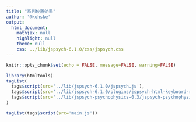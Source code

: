 ```yaml
---
title: "系列位置効果"
author: '@kohske'
output:
  html_document:
    mathjax: null
    highlight: null
    theme: null
    css: ../lib/jspsych-6.1.0/css/jspsych.css
---
```


```r
knitr::opts_chunk$set(echo = FALSE, message=FALSE, warning=FALSE)
```

```r
library(htmltools)
tagList(
  tags$script(src='../lib/jspsych-6.1.0/jspsych.js'),
  tags$script(src='../lib/jspsych-6.1.0/plugins/jspsych-html-keyboard-response.js'),
  tags$script(src='../lib/jspsych-psychophysics-0.3/jspsych-psychophysics.js')
)
```

<script>
var rep_item_min = 2;
var rep_item_max = 3;
var n_conditions = 6;

var stim_list = [
  [0,"1. かな2文字_短提示",0.75,"ほん"  ],
  [0,"1. かな2文字_短提示",0.75,"わに"  ],
  [0,"1. かな2文字_短提示",0.75,"さい"  ],
  [0,"1. かな2文字_短提示",0.75,"めん"  ],
  [0,"1. かな2文字_短提示",0.75,"へそ"  ],
  [1,"2. かな2文字_長提示",3,"みち"  ],
  [1,"2. かな2文字_長提示",3,"つき"  ],
  [1,"2. かな2文字_長提示",3,"ちか"  ],
  [1,"2. かな2文字_長提示",3,"かい"  ],
  [1,"2. かな2文字_長提示",3,"なす"  ],
  [2,"3. 漢字2文字_短提示",0.75,"字体"  ],
  [2,"3. 漢字2文字_短提示",0.75,"乙女"  ],
  [2,"3. 漢字2文字_短提示",0.75,"人形"  ],
  [2,"3. 漢字2文字_短提示",0.75,"外見"  ],
  [2,"3. 漢字2文字_短提示",0.75,"空手"  ],
  [3,"4. 漢字2文字_長提示",3,"元日"  ],
  [3,"4. 漢字2文字_長提示",3,"木材"  ],
  [3,"4. 漢字2文字_長提示",3,"車体"  ],
  [3,"4. 漢字2文字_長提示",3,"国土"  ],
  [3,"4. 漢字2文字_長提示",3,"音色"  ],
  [4,"5. かな1文字_短提示",0.75,"え"  ],
  [4,"5. かな1文字_短提示",0.75,"と"  ],
  [4,"5. かな1文字_短提示",0.75,"し"  ],
  [4,"5. かな1文字_短提示",0.75,"お"  ],
  [4,"5. かな1文字_短提示",0.75,"も"  ],
  [5,"6. かな1文字_長提示",3,"く"  ],
  [5,"6. かな1文字_長提示",3,"さ"  ],
  [5,"6. かな1文字_長提示",3,"て"  ],
  [5,"6. かな1文字_長提示",3,"な"  ],
  [5,"6. かな1文字_長提示",3,"み"  ]
];

</script>

```r
tagList(tags$script(src='main.js'))
```


